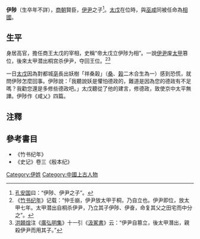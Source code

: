 '''伊陟'''（生卒年不詳），[[商朝|商朝]]賢臣，[[伊尹|伊尹]]之子<ref>[[孔安国|孔安国]]曰：“伊陟、伊尹之子”。</ref>。[[太戊|太戊]]在位時，與[[巫咸|巫咸]]同被任命為[[相國|相國]]。

==生平==
身居高官，擔任商王太戊的宰相，史稱“帝太戊立伊陟为相”。一說[[伊尹|伊尹]]废[[太甲|太甲]]篡位，後來太甲潜出桐宫杀伊尹，夺回王位。<ref>《[[竹书纪年|竹书纪年]]》记载：“仲壬崩，伊尹放太甲于桐，乃自立也。伊尹即位，放太甲七年。太甲潜出自桐杀伊尹，乃立其子伊陟、伊奋，命复其父之田宅而中分之”。</ref><ref>[[洪頣煊|洪頣煊]]注《[[廣弘明集|廣弘明集]]》十一引《[[汲冢書|汲冢書]]》云：“伊尹自篡立，後太甲潛出，親殺伊尹而用其子。”</ref>

一日[[太戊|太戊]]因為對都城[[亳|亳]]長出妖樹「祥桑榖」（[[桑|桑]]、[[榖|榖]]二木合生為一）感到恐慌，就問伊陟怎麼回事。伊陟說：「我聽說妖是懼怕德政的，難道是因為您的德政有不足嗎？我勸您還是多修些德政吧。」太戊聽從了他的建言，修德政，致使京中太平無譁。伊陟作《咸乂》四篇。

== 注釋 ==
{{reflist}}

== 參考書目 ==
*《竹书纪年》
*《史记》卷三《殷本纪》

[[Category:伊姓|Category:伊姓]]
[[Category:中國上古人物|Category:中國上古人物]]